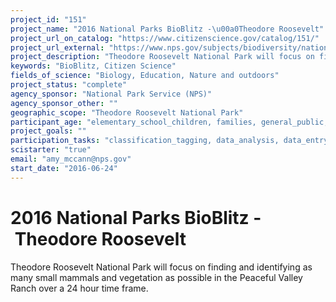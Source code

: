 ```yaml
---
project_id: "151"
project_name: "2016 National Parks BioBlitz -\u00a0Theodore Roosevelt"
project_url_on_catalog: "https://www.citizenscience.gov/catalog/151/"
project_url_external: "https://www.nps.gov/subjects/biodiversity/national-parks-bioblitz.htm"
project_description: "Theodore Roosevelt National Park will focus on finding and identifying as many small mammals and vegetation as possible in the Peaceful Valley Ranch over a 24 hour time frame."
keywords: "BioBlitz, Citizen Science"
fields_of_science: "Biology, Education, Nature and outdoors"
project_status: "complete"
agency_sponsor: "National Park Service (NPS)"
agency_sponsor_other: ""
geographic_scope: "Theodore Roosevelt National Park"
participant_age: "elementary_school_children, families, general_public, middle_school_children, targeted_group, teens"
project_goals: ""
participation_tasks: "classification_tagging, data_analysis, data_entry, finding_entities, identification, learning, observation, site_selection_description, specimen_sample_collection"
scistarter: "true"
email: "amy_mccann@nps.gov"
start_date: "2016-06-24"
---
```


# 2016 National Parks BioBlitz - Theodore Roosevelt

Theodore Roosevelt National Park will focus on finding and identifying as many small mammals and vegetation as possible in the Peaceful Valley Ranch over a 24 hour time frame.
